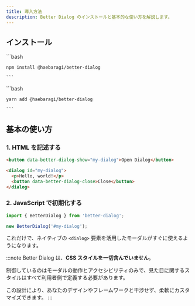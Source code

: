 ```yaml
---
title: 導入方法
description: Better Dialog のインストールと基本的な使い方を解説します。
---
```



## インストール

<Tabs>
  <TabItem label="npm">
    ```bash

    npm install @haebaragi/better-dialog

    ```

  </TabItem>
  <TabItem label="yarn">
    ```bash

    yarn add @haebaragi/better-dialog

    ```

  </TabItem>
</Tabs>

## 基本の使い方

### 1. HTML を記述する

```html
<button data-better-dialog-show="my-dialog">Open Dialog</button>

<dialog id="my-dialog">
  <p>Hello, world!</p>
  <button data-better-dialog-close>Close</button>
</dialog>
```

### 2. JavaScript で初期化する

```js
import { BetterDialog } from 'better-dialog';

new BetterDialog('#my-dialog');
```

これだけで、ネイティブの `<dialog>` 要素を活用したモーダルがすぐに使えるようになります。

:::note
Better Dialog は、**CSS スタイルを一切含んでいません**。

制御しているのはモーダルの動作とアクセシビリティのみで、見た目に関するスタイルはすべて利用者側で定義する必要があります。

この設計により、あなたのデザインやフレームワークと干渉せず、柔軟にカスタマイズできます。
:::
